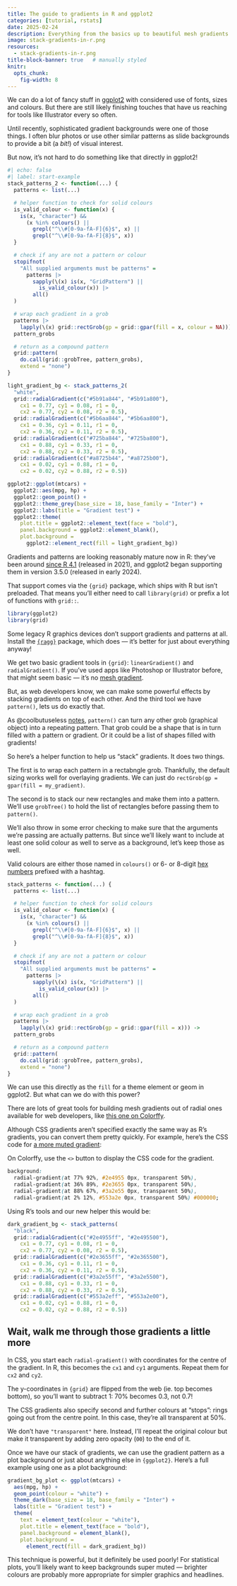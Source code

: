 ```yaml
---
title: The guide to gradients in R and ggplot2
categories: [tutorial, rstats]
date: 2025-02-24
description: Everything from the basics up to beautiful mesh gradients
image: stack-gradients-in-r.png
resources:
  - stack-gradients-in-r.png
title-block-banner: true   # manually styled
knitr:
  opts_chunk:
    fig-width: 8
---
```


```{=html}
<style>
  .quarto-title-banner {
    background-image:
      linear-gradient(to bottom, white 10%, transparent 100%),
      url(stack-gradients-in-r-notext.png);
  }
  header.quarto-title-block {
    border-bottom: none;
  }

  img.figure-img {
    margin: 0.75rem;
    border-radius: 1rem;
    box-shadow:
      0 .2em .8em .2em rgba(0,0,0,.05),
      0 .2em .6em .1em rgba(0,0,0,.025);
  }
</style>
```

We can do a lot of fancy stuff in [ggplot2](https://ggplot2.tidyverse.org) with considered use of fonts, sizes and colours. But there are still likely finishing touches that have us reaching for tools like Illustrator every so often.

Until recently, sophisticated gradient backgrounds were one of those things. I often blur photos or use other similar patterns as slide backgrounds to provide a bit (a _bit!_) of visual interest.

But now, it's not hard to do something like that directly in ggplot2!

```r
#| echo: false
#| label: start-example
stack_patterns_2 <- function(...) {
  patterns <- list(...)

  # helper function to check for solid colours
  is_valid_colour <- function(x) {
    is(x, "character") &&
      (x %in% colours() ||
        grepl("^\\#[0-9a-fA-F]{6}$", x) ||
        grepl("^\\#[0-9a-fA-F]{8}$", x))
  }

  # check if any are not a pattern or colour
  stopifnot(
    "All supplied arguments must be patterns" =
      patterns |>
        sapply(\(x) is(x, "GridPattern") ||
          is_valid_colour(x)) |>
        all()
  )

  # wrap each gradient in a grob
  patterns |>
    lapply(\(x) grid::rectGrob(gp = grid::gpar(fill = x, colour = NA))) ->
  pattern_grobs

  # return as a compound pattern
  grid::pattern(
    do.call(grid::grobTree, pattern_grobs),
    extend = "none")
}

light_gradient_bg <- stack_patterns_2(
  "white",
  grid::radialGradient(c("#5b91a844", "#5b91a800"),
    cx1 = 0.77, cy1 = 0.08, r1 = 0,
    cx2 = 0.77, cy2 = 0.08, r2 = 0.5),
  grid::radialGradient(c("#5b6aa844", "#5b6aa800"),
    cx1 = 0.36, cy1 = 0.11, r1 = 0,
    cx2 = 0.36, cy2 = 0.11, r2 = 0.5),
  grid::radialGradient(c("#725ba844", "#725ba800"),
    cx1 = 0.88, cy1 = 0.33, r1 = 0,
    cx2 = 0.88, cy2 = 0.33, r2 = 0.5),
  grid::radialGradient(c("#a8725b44", "#a8725b00"),
    cx1 = 0.02, cy1 = 0.88, r1 = 0,
    cx2 = 0.02, cy2 = 0.88, r2 = 0.5))

ggplot2::ggplot(mtcars) +
  ggplot2::aes(mpg, hp) +
  ggplot2::geom_point() +
  ggplot2::theme_grey(base_size = 18, base_family = "Inter") +
  ggplot2::labs(title = "Gradient test") +
  ggplot2::theme(
    plot.title = ggplot2::element_text(face = "bold"),
    panel.background = ggplot2::element_blank(),
    plot.background =
      ggplot2::element_rect(fill = light_gradient_bg))
```

Gradients and patterns are looking reasonably mature now in R: they've been around [since R 4.1](https://stat.ethz.ch/pipermail/r-announce/2021/000670.html) (released in 2021), and ggplot2 began supporting them in version 3.5.0 (released in early 2024).

That support comes via the `{grid}` package, which ships with R but isn't preloaded. That means you'll either need to call `library(grid)` or prefix a lot of functions with `grid::`.

```r
library(ggplot2)
library(grid)
```

:::{.callout-tip}
Some legacy R graphics devices don't support gradients and patterns at all. Install the [`{ragg}`](https://ragg.r-lib.org) package, which does — it's better for just about everything anyway!
:::

We get two basic gradient tools in `{grid}`: `linearGradient()` and `radialGradient()`. If you've used apps like Photoshop or Illustrator before, that might seem basic — it's no [mesh gradient](https://helpx.adobe.com/au/illustrator/using/meshes.html).

But, as web developers know, we can make some powerful effects by stacking gradients on top of each other. And the third tool we have `pattern()`, lets us do exactly that.

As @coolbutuseless [notes](https://coolbutuseless.github.io/2021/07/01/r-v4.1.0-grid-graphics-new-feature-patterns/), `pattern()` can turn any other `<abbr>grob</abbr>`{=html} (graphical object) into a repeating pattern. That grob could be a shape that is in turn filled with a pattern or gradient. Or it could be a list of shapes filled with gradients!

So here's a helper function to help us "stack" gradients. It does two things.

The first is to wrap each pattern in a rectabngle grob. Thankfully, the default sizing works well for overlaying gradients. We can just do `rectGrob(gp = gpar(fill = my_gradient)`.

The second is to stack our new rectangles and make them into a pattern. We'll use `grobTree()` to hold the list of rectangles before passing them to `pattern()`.

We'll also throw in some error checking to make sure that the arguments we're passing are actually patterns. But since we'll likely want to include at least one solid colour as well to serve as a background, let's keep those as well.

:::{.column-margin}
Valid colours are either those named in `colours()` or 6- or 8-digit [hex numbers](https://en.wikipedia.org/wiki/Web_colors#Hex_triplet) prefixed with a hashtag.
:::

```r
stack_patterns <- function(...) {
  patterns <- list(...)

  # helper function to check for solid colours
  is_valid_colour <- function(x) {
    is(x, "character") &&
      (x %in% colours() ||
        grepl("^\\#[0-9a-fA-F]{6}$", x) ||
        grepl("^\\#[0-9a-fA-F]{8}$", x))
  }

  # check if any are not a pattern or colour
  stopifnot(
    "All supplied arguments must be patterns" =
      patterns |>
        sapply(\(x) is(x, "GridPattern") ||
          is_valid_colour(x)) |>
        all()
  )

  # wrap each gradient in a grob
  patterns |>
    lapply(\(x) grid::rectGrob(gp = grid::gpar(fill = x))) ->
  pattern_grobs

  # return as a compound pattern
  grid::pattern(
    do.call(grid::grobTree, pattern_grobs),
    extend = "none")
}
```

We can use this directly as the `fill` for a theme element or geom in ggplot2. But what can we do with this power?

There are lots of great tools for building mesh gradients out of radial ones available for web developers, like [this one on Colorffy](https://colorffy.com/mesh-gradient-generator).

Although CSS gradients aren't specified exactly the same way as R's gradients, you can convert them pretty quickly. For example, here's the CSS code for [a more muted gradient](https://colorffy.com/mesh-gradient-generator?colors=2e4955-2e3655-3a2e55-553a2e):

:::{.column-margin}
On Colorffy, use the `<>` button to display the CSS code for the gradient.
:::

```.css
background:
  radial-gradient(at 77% 92%, #2e4955 0px, transparent 50%),
  radial-gradient(at 36% 89%, #2e3655 0px, transparent 50%),
  radial-gradient(at 88% 67%, #3a2e55 0px, transparent 50%),
  radial-gradient(at 2% 12%, #553a2e 0px, transparent 50%) #000000;
```

Using R's tools and our new helper this would be:

```r
dark_gradient_bg <- stack_patterns(
  "black",
  grid::radialGradient(c("#2e4955ff", "#2e495500"),
    cx1 = 0.77, cy1 = 0.08, r1 = 0,
    cx2 = 0.77, cy2 = 0.08, r2 = 0.5),
  grid::radialGradient(c("#2e3655ff", "#2e365500"),
    cx1 = 0.36, cy1 = 0.11, r1 = 0,
    cx2 = 0.36, cy2 = 0.11, r2 = 0.5),
  grid::radialGradient(c("#3a2e55ff", "#3a2e5500"),
    cx1 = 0.88, cy1 = 0.33, r1 = 0,
    cx2 = 0.88, cy2 = 0.33, r2 = 0.5),
  grid::radialGradient(c("#553a2eff", "#553a2e00"),
    cx1 = 0.02, cy1 = 0.88, r1 = 0,
    cx2 = 0.02, cy2 = 0.88, r2 = 0.5))
```

:::{.callout-tip collapse="true"}

## Wait, walk me through those gradients a little more

In CSS, you start each `radial-gradient()` with coordinates for the centre of the gradient. In R, this becomes the `cx1` and `cy1` arguments. Repeat them for `cx2` and `cy2`.

The y-coordinates in `{grid}` are flipped from the web (ie. top becomes bottom), so you'll want to subtract 1: 70% becomes 0.3, not 0.7!

The CSS gradients also specify second and further colours at "stops": rings going out from the centre point. In this case, they're all transparent at 50%.

We don't have `"transparent"` here. Instead, I'll repeat the original colour but make it transparent by adding zero opacity (`00`) to the end of it.
:::

Once we have our stack of gradients, we can use the gradient pattern as a plot background or just about anything else in `{ggplot2}`. Here's a full example using one as a plot background:


```r
gradient_bg_plot <- ggplot(mtcars) +
  aes(mpg, hp) +
  geom_point(colour = "white") +
  theme_dark(base_size = 18, base_family = "Inter") +
  labs(title = "Gradient test") +
  theme(
    text = element_text(colour = "white"),
    plot.title = element_text(face = "bold"),
    panel.background = element_blank(),
    plot.background =
      element_rect(fill = dark_gradient_bg))
```


This technique is powerful, but it definitely be used poorly! For statistical plots, you'll likely want to keep backgrounds super muted — brighter colours are probably more appropriate for simpler graphics and headlines.